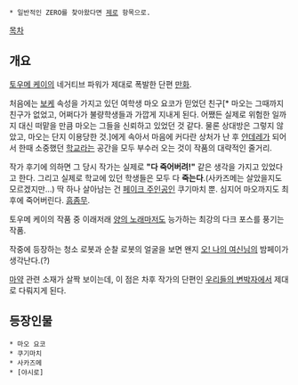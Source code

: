  * 일반적인 ZERO를 찾아왔다면 [[제로]] 항목으로.

[[목차]]

== 개요 ==
[[토우메 케이]]의 네거티브 파워가 제대로 폭발한 단편 [[만화]].

처음에는 [[보케]] 속성을 가지고 있던 여학생 마오 요코가 믿었던 친구[* 마오는 그때까지 친구가 없었고, 어쩌다가 불량학생들과 가깝게 지내게 된다. 어쨌든 실제로 위험한 일까지 대신 떠맡을 만큼 마오는 그들을 신뢰하고 있었던 것 같다. 물론 상대방은 그렇지 않았고, 마오는 단지 이용당한 것.]에게 속아서 마음에 커다란 상처가 난 후 [[얀데레]]가 되어서 한때 소중했던 [[학교]]라는 공간을 모두 부수러 오는 것이 작품의 대략적인 줄거리.

작가 후기에 의하면 그 당시 작가는 실제로 '''"다 죽어버려!"''' 같은 생각을 가지고 있었다고 한다. 그리고 실제로 학교에 있던 학생들은 모두 다 '''죽는다'''.(사카즈메는 살았을지도 모르겠지만...) 딱 하나 살아남는 건 [[페이크 주인공]]인 쿠기마치 뿐. 심지어 마오까지도 최후에 죽어버린다. [[흠좀무]].

토우메 케이의 작품 중 이래저래 [[양의 노래]]마저도 능가하는 최강의 다크 포스를 풍기는 작품.

작중에 등장하는 청소 로봇과 순찰 로봇의 얼굴을 보면 왠지 [[오! 나의 여신님]]의 밤페이가 생각난다.(?)

[[마약]] 관련 소재가 살짝 보이는데, 이 점은 차후 작가의 단편인 [[우리들의 변박자]]에서 제대로 다뤄지게 된다.

== 등장인물 ==
 * 마오 요코
 * 쿠기마치
 * 사카즈메
 * [야시로]

